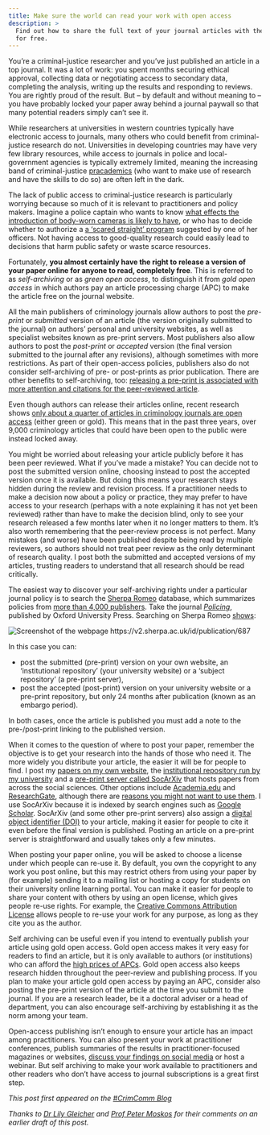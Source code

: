 ```yaml
---
title: Make sure the world can read your work with open access
description: >
  Find out how to share the full text of your journal articles with the world
  for free.
---
```



You’re a criminal-justice researcher and you’ve just published an article in a top journal. It was a lot of work: you spent months securing ethical approval, collecting data or negotiating access to secondary data, completing the analysis, writing up the results and responding to reviews. You are rightly proud of the result. But – by default and without meaning to – you have probably locked your paper away behind a journal paywall so that many potential readers simply can’t see it.

While researchers at universities in western countries typically have electronic access to journals, many others who could benefit from criminal-justice research do not. Universities in developing countries may have very few library resources, while access to journals in police and local-government agencies is typically extremely limited, meaning the increasing band of criminal-justice [pracademics](https://www.bbc.co.uk/news/world-us-canada-44293921) (who want to make use of research and have the skills to do so) are often left in the dark.

The lack of public access to criminal-justice research is particularly worrying because so much of it is relevant to practitioners and policy makers. Imagine a police captain who wants to know [what effects the introduction of body-worn cameras is likely to have](https://doi.org/10.1007/s12103-020-09518-4), or who has to decide whether to authorize a [a ‘scared straight’ program](https://doi.org/10.4073/csr.2013.5) suggested by one of her officers. Not having access to good-quality research could easily lead to decisions that harm public safety or waste scarce resources.

Fortunately, **you almost certainly have the right to release a version of your paper online for anyone to read, completely free**. This is referred to as _self-archiving_ or as _green open access_, to distinguish it from _gold open access_ in which authors pay an article processing charge (APC) to make the article free on the journal website.

All the main publishers of criminology journals allow authors to post the _pre-print_ or _submitted_ version of an article (the version originally submitted to the journal) on authors' personal and university websites, as well as specialist websites known as pre-print servers. Most publishers also allow authors to post the _post-print_ or _accepted_ version (the final version submitted to the journal after any revisions), although sometimes with more restrictions. As part of their open-access policies, publishers also do not consider self-archiving of pre- or post-prints as prior publication. There are other benefits to self-archiving, too: [releasing a pre-print is associated with more attention and citations for the peer-reviewed article](https://doi.org/10.7554/eLife.52646).

Even though authors can release their articles online, recent research shows [only about a quarter of articles in criminology journals are open access](https://doi.org/10.31235/osf.io/wnq7h) (either green or gold). This means that in the past three years, over 9,000 criminology articles that could have been open to the public were instead locked away.

You might be worried about releasing your article publicly before it has been peer reviewed. What if you've made a mistake? You can decide not to post the submitted version online, choosing instead to post the accepted version once it is available. But doing this means your research stays hidden during the review and revision process. If a practitioner needs to make a decision now about a policy or practice, they may prefer to have access to your research (perhaps with a note explaining it has not yet been reviewed) rather than have to make the decision blind, only to see your research released a few months later when it no longer matters to them. It's also worth remembering that the peer-review process is not perfect. Many mistakes (and worse) have been published despite being read by multiple reviewers, so authors should not treat peer review as the only determinant of research quality. I post both the submitted and accepted versions of my articles, trusting readers to understand that all research should be read critically.

The easiest way to discover your self-archiving rights under a particular journal policy is to search the [Sherpa Romeo](https://v2.sherpa.ac.uk/romeo) database, which summarizes policies from [more than 4,000 publishers](https://v2.sherpa.ac.uk/view/romeo_visualisations/1.html). Take the journal [_Policing_](http://policing.oxfordjournals.org/), published by Oxford University Press. Searching on Sherpa Romeo [shows](https://v2.sherpa.ac.uk/id/publication/687):

![](sherpa_romeo_screenshot.png "Screenshot of the webpage https://v2.sherpa.ac.uk/id/publication/687")

In this case you can:

  * post the submitted (pre-print) version on your own website, an 'institutional repository' (your university website) or a 'subject repository' (a pre-print server),
  * post the accepted (post-print) version on your university website or a pre-print repository, but only 24 months after publication (known as an embargo period).
  
In both cases, once the article is published you must add a note to the pre-/post-print linking to the published version.

When it comes to the question of where to post your paper, remember the objective is to get your research into the hands of those who need it. The more widely you distribute your article, the easier it will be for people to find. I post my [papers on my own website](http://lesscrime.info/publication/), the [institutional repository run by my university](https://iris.ucl.ac.uk/iris/browse/profile?upi=MPJAS93#tabsProfilePub) and a [pre-print server called SocArXiv](http://socarxiv.org/) that hosts papers from across the social sciences. Other options include [Academia.edu](https://www.academia.edu/) and [ResearchGate](https://www.researchgate.net/), although there are [reasons you might not want to use them](https://libraries.ou.edu/content/understanding-academiaedu-and-researchgate). I use SocArXiv because it is indexed by search engines such as [Google Scholar](https://scholar.google.co.uk/). SocArXiv (and some other pre-print servers) also assign a [digital object identifier (DOI)](https://library.uic.edu/help/article/1966/what-is-a-doi-and-how-do-i-use-them-in-citations) to your article, making it easier for people to cite it even before the final version is published. Posting an article on a pre-print server is straightforward and usually takes only a few minutes.

When posting your paper online, you will be asked to choose a license under which people can re-use it. By default, you own the copyright to any work you post online, but this may restrict others from using your paper by (for example) sending it to a mailing list or hosting a copy for students on their university online learning portal. You can make it easier for people to share your content with others by using an open license, which gives people re-use rights. For example, the [Creative Commons Attribution License](https://creativecommons.org/licenses/by/4.0/) allows people to re-use your work for any purpose, as long as they cite you as the author. 

Self archiving can be useful even if you intend to eventually publish your article using gold open access. Gold open access makes it very easy for readers to find an article, but it is only available to authors (or institutions) who can afford the [high prices of APCs](https://www.theatlantic.com/science/archive/2016/01/elsevier-academic-publishing-petition/427059/). Gold open access also keeps research hidden throughout the peer-review and publishing process. If you plan to make your article gold open access by paying an APC, consider also posting the pre-print version of the article at the time you submit to the journal. If you are a research leader, be it a doctoral adviser or a head of department, you can also encourage self-archiving by establishing it as the norm among your team.

Open-access publishing isn't enough to ensure your article has an impact among practitioners. You can also present your work at practitioner conferences, publish summaries of the results in practitioner-focused magazines or websites, [discuss your findings on social media](https://www.natureindex.com/news-blog/ten-tips-tweeting-research-academic) or host a webinar. But self archiving to make your work available to practitioners and other readers who don't have access to journal subscriptions is a great first step.

*This post first appeared on the [#CrimComm Blog](https://www.crimcomm.net/post/how-to-stop-hiding-your-research)*

*Thanks to [Dr Lily Gleicher](http://www.icjia.state.il.us/biographies/lily-gleicher) and [Prof Peter Moskos](https://www.jjay.cuny.edu/faculty/peter-moskos) for their comments on an earlier draft of this post.*
